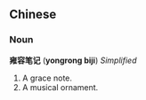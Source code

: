 ==Chinese==

===Noun===
'''雍容笔记''' ('''yongrong biji''') ''Simplified''

#A grace note.  
#A musical ornament.